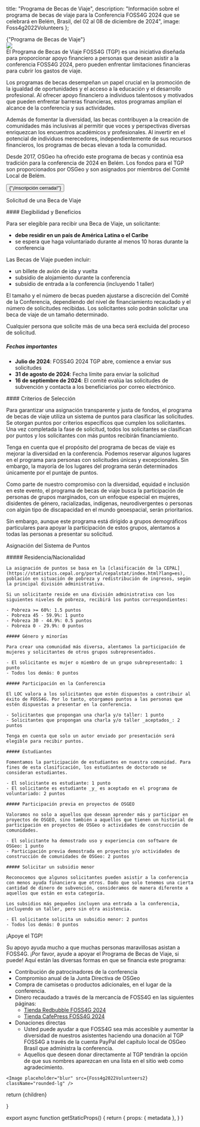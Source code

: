 
  title: "Programa de Becas de Viaje",
  description: "Información sobre el programa de becas de viaje para la Conferencia FOSS4G 2024 que se celebrará en Belém, Brasil, del 02 al 08 de diciembre de 2024",
  image: Foss4g2022Volunteers
};

<Heading color="red" bubble>
  {"Programa de Becas de Viaje"}
</Heading>

<div className="sm:grid sm:grid-cols-2 sm:space-x-4 space-y-4 sm:space-y-0">
  <div className="">
    <Image placeholder="blur" src={Foss4g2022Volunteers} className="rounded-lg" />
  </div>
  <div className="">
  El Programa de Becas de Viaje FOSS4G (TGP) es una iniciativa diseñada para proporcionar apoyo financiero a personas que desean asistir a la conferencia FOSS4G 2024, pero pueden enfrentar limitaciones financieras para cubrir los gastos de viaje.

Los programas de becas desempeñan un papel crucial en la promoción de la igualdad de oportunidades y el acceso a la educación y el desarrollo profesional. Al ofrecer apoyo financiero a individuos talentosos y motivados que pueden enfrentar barreras financieras, estos programas amplían el alcance de la conferencia y sus actividades.

Además de fomentar la diversidad, las becas contribuyen a la creación de comunidades más inclusivas al permitir que voces y perspectivas diversas enriquezcan los encuentros académicos y profesionales. Al invertir en el potencial de individuos merecedores, independientemente de sus recursos financieros, los programas de becas elevan a toda la comunidad.

Desde 2017, OSGeo ha ofrecido este programa de becas y continúa esa tradición para la conferencia de 2024 en Belém. Los fondos para el TGP son proporcionados por OSGeo y son asignados por miembros del Comité Local de Belém.

  <div className="flex">
    <button className=" border-f4g_red text-white bg-f4g_orange border italic rounded-lg py-2 px-3 text-lg font-ubuntu">
      {"¡Inscripción cerrada!"}
    </button>
  </div>
  </div>
</div>

<Heading color="orange">Solicitud de una Beca de Viaje</Heading>

<div className="sm:grid sm:grid-cols-2 sm:space-x-4 space-y-4 sm:space-y-0">
  <div>
  #### Elegibilidad y Beneficios

  Para ser elegible para recibir una Beca de Viaje, un solicitante:

  - **debe residir en un país de América Latina o el Caribe**
  - se espera que haga voluntariado durante al menos 10 horas durante la conferencia

  Las Becas de Viaje pueden incluir:

  - un billete de avión de ida y vuelta
  - subsidio de alojamiento durante la conferencia
  - subsidio de entrada a la conferencia (incluyendo 1 taller)

  El tamaño y el número de becas pueden ajustarse a discreción del Comité de la Conferencia, dependiendo del nivel de financiamiento recaudado y el número de solicitudes recibidas. Los solicitantes solo podrán solicitar una beca de viaje de un tamaño determinado.

  Cualquier persona que solicite más de una beca será excluida del proceso de solicitud.

  ##### Fechas importantes

  - **Julio de 2024**: FOSS4G 2024 TGP abre, comience a enviar sus solicitudes
  - **31 de agosto de 2024**: Fecha límite para enviar la solicitud
  - **16 de septiembre de 2024**: El comité evalúa las solicitudes de subvención y contacta a los beneficiarios por correo electrónico.
</div>
<div>
#### Criterios de Selección

Para garantizar una asignación transparente y justa de fondos, el programa de becas de viaje utiliza un sistema de puntos para clasificar las solicitudes. Se otorgan puntos por criterios específicos que cumplen los solicitantes. Una vez completada la fase de solicitud, todos los solicitantes se clasifican por puntos y los solicitantes con más puntos recibirán financiamiento.

Tenga en cuenta que el propósito del programa de becas de viaje es mejorar la diversidad en la conferencia. Podemos reservar algunos lugares en el programa para personas con solicitudes únicas y excepcionales. Sin embargo, la mayoría de los lugares del programa serán determinados únicamente por el puntaje de puntos.

Como parte de nuestro compromiso con la diversidad, equidad e inclusión en este evento, el programa de becas de viaje busca la participación de personas de grupos marginados, con un enfoque especial en mujeres, disidentes de género, racializadas, indígenas, neurodivergentes o personas con algún tipo de discapacidad en el mundo geoespacial, serán prioritarios.

Sin embargo, aunque este programa está dirigido a grupos demográficos particulares para apoyar la participación de estos grupos, alentamos a todas las personas a presentar su solicitud.

  </div>
</div>

<Heading color="green">Asignación del Sistema de Puntos</Heading>

<div className="sm:grid sm:grid-cols-2 sm:space-x-4 space-y-4 sm:space-y-0">
  <div>
    ##### Residencia/Nacionalidad

    La asignación de puntos se basa en la [clasificación de la CEPAL](https://statistics.cepal.org/portal/cepalstat/index.html?lang=es), población en situación de pobreza y redistribución de ingresos, según la principal división administrativa.

    Si un solicitante reside en una división administrativa con los siguientes niveles de pobreza, recibirá los puntos correspondientes:

    - Pobreza >= 60%: 1.5 puntos
    - Pobreza 45 - 59.9%: 1 punto
    - Pobreza 30 - 44.9%: 0.5 puntos
    - Pobreza 0 - 29.9%: 0 puntos

    ##### Género y minorías

    Para crear una comunidad más diversa, alentamos la participación de mujeres y solicitantes de otros grupos subrepresentados.

    - El solicitante es mujer o miembro de un grupo subrepresentado: 1 punto
    - Todos los demás: 0 puntos

    ##### Participación en la Conferencia

    El LOC valora a los solicitantes que estén dispuestos a contribuir al éxito de FOSS4G. Por lo tanto, otorgamos puntos a las personas que estén dispuestas a presentar en la conferencia.

    - Solicitantes que propongan una charla y/o taller: 1 punto
    - Solicitantes que propongan una charla y/o taller _aceptados_: 2 puntos

    Tenga en cuenta que solo un autor enviado por presentación será elegible para recibir puntos.

  </div>
  <div>

    ##### Estudiantes

    Fomentamos la participación de estudiantes en nuestra comunidad. Para fines de esta clasificación, los estudiantes de doctorado se consideran estudiantes.

    - El solicitante es estudiante: 1 punto
    - El solicitante es estudiante _y_ es aceptado en el programa de voluntariado: 2 puntos

    ##### Participación previa en proyectos de OSGEO

    Valoramos no solo a aquellos que desean aprender más y participar en proyectos de OSGEO, sino también a aquellos que tienen un historial de participación en proyectos de OSGeo o actividades de construcción de comunidades.

    - El solicitante ha demostrado uso y experiencia con software de OSGeo: 1 punto
    - Participación previa demostrada en proyectos y/o actividades de construcción de comunidades de OSGeo: 2 puntos

    ##### Solicitar un subsidio menor

    Reconocemos que algunos solicitantes pueden asistir a la conferencia con menos ayuda financiera que otros. Dado que solo tenemos una cierta cantidad de dinero de subvención, consideramos de manera diferente a aquellos que están en esta categoría.

    Los subsidios más pequeños incluyen una entrada a la conferencia, incluyendo un taller, pero sin otra asistencia.

    - El solicitante solicita un subsidio menor: 2 puntos
    - Todos los demás: 0 puntos

  </div>
</div>

<Heading color="blue">¡Apoye el TGP!</Heading>

<div className="grid sm:grid-cols-2 sm:space-x-4 gap-y-4 sm:space-y-0">
  <div className="order-last sm:order-first">
    Su apoyo ayuda mucho a que muchas personas maravillosas asistan a FOSS4G. ¡Por favor, ayude a apoyar el Programa de Becas de Viaje, si puede! Aquí están las diversas formas en que se financia este programa:

  - Contribución de patrocinadores de la conferencia
  - Compromiso anual de la Junta Directiva de OSGeo
  - Compra de camisetas o productos adicionales, en el lugar de la conferencia.
  - Dinero recaudado a través de la mercancía de FOSS4G en las siguientes páginas:
    - [Tienda Redbubble FOSS4G 2024](https://www.redbubble.com/people/FOSS4G2024/)
    - [Tienda CafePress FOSS4G 2024](https://www.cafepress.com/shop/FOSS4G2024)
  - Donaciones directas
    - Usted puede ayudar a que FOSS4G sea más accesible y aumentar la diversidad de nuestros asistentes haciendo una donación al TGP FOSS4G a través de la cuenta PayPal del capítulo local de OSGeo Brasil que administra la conferencia.
    - Aquellos que deseen donar directamente al TGP tendrán la opción de que sus nombres aparezcan en una lista en el sitio web como agradecimiento.

  </div>

  <div>

    <Image placeholder="blur" src={Foss4g2022Volunteers2} className="rounded-lg" />
  </div>
</div>

  return <MdxLayout metadata={metadata}>{children}</MdxLayout>

}

export async function getStaticProps() {
  return {
    props: {
      metadata
    },
  }
}
